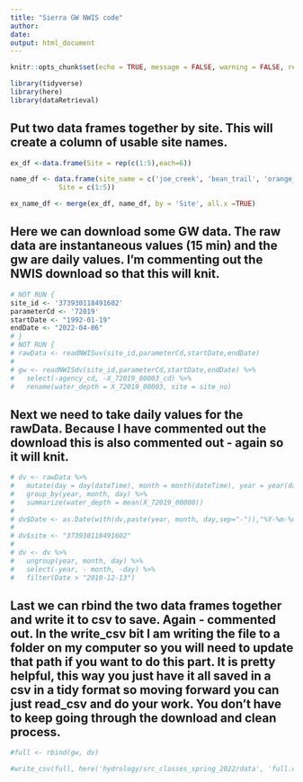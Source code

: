 ```yaml
---
title: "Sierra GW NWIS code"
author: 
date: 
output: html_document
---
```


```r

knitr::opts_chunk$set(echo = TRUE, message = FALSE, warning = FALSE, results = FALSE)

```

```r
library(tidyverse)
library(here)
library(dataRetrieval)

```

## Put two data frames together by site. This will create a column of usable site names. 
```r
ex_df <-data.frame(Site = rep(c(1:5),each=6))

name_df <- data.frame(site_name = c('joe_creek', 'bean_trail', 'orange_outlet', 'sane_mountain', 'fuzzy_lake'),
            Site = c(1:5))

ex_name_df <- merge(ex_df, name_df, by = 'Site', all.x =TRUE)
```

## Here we can download some GW data. The raw data are instantaneous values (15 min) and the gw are daily values. I'm commenting out the NWIS download so that this will knit.
```r
# NOT RUN {
site_id <- '373930118491602'
parameterCd <- '72019'
startDate <- "1992-01-19"
endDate <- "2022-04-06"
# }
# NOT RUN {
# rawData <- readNWISuv(site_id,parameterCd,startDate,endDate)
# 
# gw <- readNWISdv(site_id,parameterCd,startDate,endDate) %>% 
#   select(-agency_cd, -X_72019_00003_cd) %>% 
#   rename(water_depth = X_72019_00003, site = site_no)

```

## Next we need to take daily values for the rawData. Because I have commented out the download this is also commented out - again so it will knit. 
```r
# dv <- rawData %>% 
#   mutate(day = day(dateTime), month = month(dateTime), year = year(dateTime)) %>% 
#   group_by(year, month, day) %>% 
#   summarize(water_depth = mean(X_72019_00000)) 
# 
# dv$Date <- as.Date(with(dv,paste(year, month, day,sep="-")),"%Y-%m-%d") 
# 
# dv$site <- "373930118491602"
# 
# dv <- dv %>% 
#   ungroup(year, month, day) %>% 
#   select(-year, - month, -day) %>% 
#   filter(Date > "2010-12-13")

```

## Last we can rbind the two data frames together and write it to csv to save. Again - commented out. In the write_csv bit I am writing the file to a folder on my computer so you will need to update that path if you want to do this part. It is pretty helpful, this way you just have it all saved in a csv in a tidy format so moving forward you can just read_csv and do your work. You don't have to keep going through the download and clean process.  
```r
#full <- rbind(gw, dv)

#write_csv(full, here('hydrology/src_classes_spring_2022/data', 'full.csv'))
```







